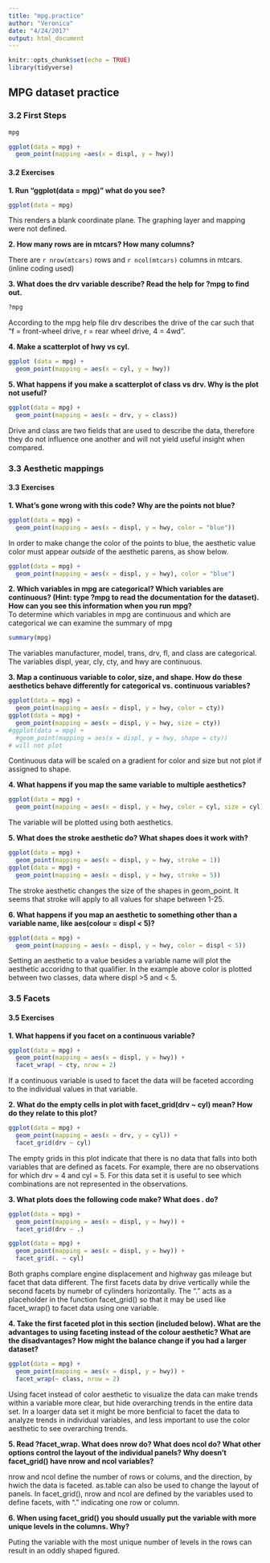 ```yaml
---
title: "mpg.practice"
author: "Veronica"
date: "4/24/2017"
output: html_document
---
```


```r
knitr::opts_chunk$set(echo = TRUE)
library(tidyverse)
```

## MPG dataset practice
### 3.2 First Steps

```r
mpg
```


```r
ggplot(data = mpg) +
  geom_point(mapping =aes(x = displ, y = hwy))
```

#### 3.2 Exercises  
**1. Run "ggplot(data = mpg)" what do you see?**
```r
ggplot(data = mpg)
```

This renders a blank coordinate plane. The graphing layer and mapping were not defined.  

**2. How many rows are in mtcars? How many columns?**

There are `r nrow(mtcars)` rows and `r ncol(mtcars)` columns in mtcars. (inline coding used)  

**3. What does the drv variable describe? Read the help for ?mpg to find out.**
```r
?mpg
```

According to the mpg help file drv describes the drive of the car such that "f = front-wheel drive, r = rear wheel drive, 4 = 4wd".  

**4. Make a scatterplot of hwy vs cyl.**
```r
ggplot (data = mpg) +
  geom_point(mapping = aes(x = cyl, y = hwy))
```

**5. What happens if you make a scatterplot of class vs drv. Why is the plot not useful?**
```r
ggplot(data = mpg) +
  geom_point(mapping = aes(x = drv, y = class))
```
Drive and class are two fields that are used to describe the data, therefore they do not influence one another and will not yield useful insight when compared. 




### 3.3 Aesthetic mappings

#### 3.3 Exercises
**1. What’s gone wrong with this code? Why are the points not blue?**
```r
ggplot(data = mpg) + 
  geom_point(mapping = aes(x = displ, y = hwy, color = "blue"))
```

In order to make change the color of the points to blue, the aesthetic value color must appear _outside_ of the aesthetic parens, as show below.

```r
ggplot(data = mpg) + 
  geom_point(mapping = aes(x = displ, y = hwy), color = "blue")
```

**2. Which variables in mpg are categorical? Which variables are continuous? (Hint: type ?mpg to read the documentation for the dataset). How can you see this information when you run mpg?**  
To determine which variables in mpg are continuous and which are categorical we can examine the summary of mpg
```r
summary(mpg)
```
The variables manufacturer, model, trans, drv, fl, and class are categorical.
The variables displ, year, cly, cty, and hwy are continuous. 

**3. Map a continuous variable to color, size, and shape. How do these aesthetics behave differently for categorical vs. continuous variables?**
```r
ggplot(data = mpg) + 
  geom_point(mapping = aes(x = displ, y = hwy, color = cty))
ggplot(data = mpg) + 
  geom_point(mapping = aes(x = displ, y = hwy, size = cty))
#ggplot(data = mpg) + 
  #geom_point(mapping = aes(x = displ, y = hwy, shape = cty))
# will not plot

```
Continuous data will be scaled on a gradient for color and size but not plot if assigned to shape. 

**4. What happens if you map the same variable to multiple aesthetics?**
```r
ggplot(data = mpg) + 
  geom_point(mapping = aes(x = displ, y = hwy, color = cyl, size = cyl))
```
The variable will be plotted using both aesthetics.

**5. What does the stroke aesthetic do? What shapes does it work with?**
```r
ggplot(data = mpg) + 
  geom_point(mapping = aes(x = displ, y = hwy, stroke = 1))
ggplot(data = mpg) + 
  geom_point(mapping = aes(x = displ, y = hwy, stroke = 5))
```
The stroke aesthetic changes the size of the shapes in geom_point. It seems that stroke will apply to all values for shape between 1-25. 

**6. What happens if you map an aesthetic to something other than a variable name, like aes(colour = displ < 5)?**
```r
ggplot(data = mpg) + 
  geom_point(mapping = aes(x = displ, y = hwy, color = displ < 5))
```
Setting an aesthetic to a value besides a variable name will plot the aesthetic accoridng to that qualifier. In the example above color is plotted between two classes, data where displ >5 and < 5. 


### 3.5 Facets
#### 3.5 Exercises

**1. What happens if you facet on a continuous variable?**
```r
ggplot(data = mpg) + 
  geom_point(mapping = aes(x = displ, y = hwy)) + 
  facet_wrap( ~ cty, nrow = 2)
```
If a continuous variable is used to facet the data will be faceted according to the individual values in that variable. 

**2. What do the empty cells in plot with facet_grid(drv ~ cyl) mean? How do they relate to this plot?**
```r
ggplot(data = mpg) + 
  geom_point(mapping = aes(x = drv, y = cyl)) + 
  facet_grid(drv ~ cyl)
```
The empty grids in this plot indicate that there is no data that falls into both variables that are defined as facets. For example, there are no observations for which drv = 4 and cyl = 5. For this data set it is useful to see which combinations are not represented in the observations. 

**3. What plots does the following code make? What does . do?**
```r
ggplot(data = mpg) + 
  geom_point(mapping = aes(x = displ, y = hwy)) +
  facet_grid(drv ~ .)

ggplot(data = mpg) + 
  geom_point(mapping = aes(x = displ, y = hwy)) +
  facet_grid(. ~ cyl)
```
Both graphs complare engine displacement and highway gas mileage but facet that data different. The first facets data by drive vertically while the second facets by numebr of cylinders horizontally. The "." acts as a placeholder in the function facet_grid() so that it may be used like facet_wrap() to facet data using one variable.   

**4. Take the first faceted plot in this section (included below). What are the advantages to using faceting instead of the colour aesthetic? What are the disadvantages? How might the balance change if you had a larger dataset?**
```r
ggplot(data = mpg) + 
  geom_point(mapping = aes(x = displ, y = hwy)) + 
  facet_wrap(~ class, nrow = 2)
```
Using facet instead of color aesthetic to visualize the data can make trends within a variable more clear, but hide overarching trends in the entire data set. In a loarger data set it might be more benficial to facet the data to analyze trends in individual variables, and less important to use the color aesthetic to see overarching trends.  

**5. Read ?facet_wrap. What does nrow do? What does ncol do? What other options control the layout of the individual panels? Why doesn’t facet_grid() have nrow and ncol variables?**

nrow and ncol define the number of rows or colums, and the direction, by hwich the data is faceted. as.table can also be used to change the layout of panels. In facet_grid(), nrow and ncol are defined by the variables used to define facets, with "." indicating one row or column. 

**6. When using facet_grid() you should usually put the variable with more unique levels in the columns. Why?**

Puting the variable with the most unique number of levels in the rows can result in an oddly shaped figured. 


